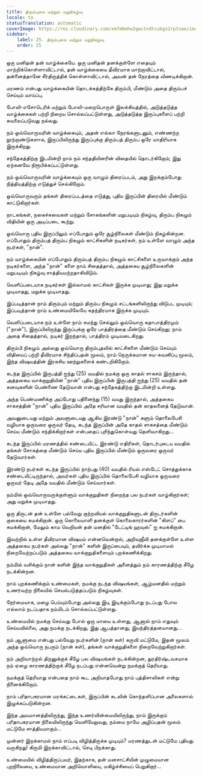 ```yaml
---
title: திரும்புகை மற்றும் மறுநிகழ்வு
locale: ta
statusTranslation: automatic
coverImage: https://res.cloudinary.com/xmfm6mhw3gwctndtcubgx2rptnae/image/upload/v1740468922/small_cover_tratado_de_psicologia_revolucionaria_a4c0dca4e0.webp
sidebar:
    label: 25. திரும்புகை மற்றும் மறுநிகழ்வு
    order: 25
---
```

ஒரு மனிதன் தன் வாழ்க்கையே. ஒரு மனிதன் தனக்குள்ளே எதையும் மாற்றிக்கொள்ளாவிட்டால், தன் வாழ்க்கையை தீவிரமாக மாற்றாவிட்டால், தன்னைத்தானே சீர்திருத்திக் கொள்ளாவிட்டால், அவன் தன் நேரத்தை வீணடிக்கிறான்.

மரணம் என்பது வாழ்க்கையின் தொடக்கத்திற்கே திரும்பி, மீண்டும் அதை திரும்பச் செய்யும் வாய்ப்பு.

போலி-எசோடெரிக் மற்றும் போலி-மறைபொருள் இலக்கியத்தில், அடுத்தடுத்த வாழ்க்கைகள் பற்றி நிறைய சொல்லப்பட்டுள்ளது, அடுத்தடுத்த இருப்புகளைப் பற்றி கவலைப்படுவது நல்லது.

நம் ஒவ்வொருவரின் வாழ்க்கையும், அதன் எல்லா நேரங்களுடனும், எண்ணற்ற நூற்றாண்டுகளாக, இருப்பிலிருந்து இருப்புக்கு திரும்பத் திரும்ப ஒரே மாதிரியாக இருக்கிறது.

சந்தேகத்திற்கு இடமின்றி நாம் நம் சந்ததியினரின் விதையில் தொடர்கிறோம்; இது ஏற்கனவே நிரூபிக்கப்பட்டுள்ளது.

நம் ஒவ்வொருவரின் வாழ்க்கையும் ஒரு வாழும் திரைப்படம், அது இறக்கும்போது நித்தியத்திற்கு எடுத்துச் செல்கிறோம்.

ஒவ்வொருவரும் தங்கள் திரைப்படத்தை எடுத்து, புதிய இருப்பின் திரையில் மீண்டும் காட்டுகிறார்கள்.

நாடகங்கள், நகைச்சுவைகள் மற்றும் சோகங்களின் மறுபடியும் நிகழ்வு, திரும்ப நிகழும் விதியின் ஒரு அடிப்படை கூற்று.

ஒவ்வொரு புதிய இருப்பிலும் எப்போதும் ஒரே சூழ்நிலைகள் மீண்டும் நிகழ்கின்றன. எப்போதும் திரும்பத் திரும்ப நிகழும் காட்சிகளின் நடிகர்கள், நம் உள்ளே வாழும் அந்த நபர்கள், "நான்".

நம் வாழ்க்கையின் எப்போதும் திரும்பத் திரும்ப நிகழும் காட்சிகளை உருவாக்கும் அந்த நடிகர்களை, அந்த "நான்" களை நாம் சிதைத்தால், அத்தகைய சூழ்நிலைகளின் மறுபடியும் நிகழ்வு சாத்தியமற்றதாகிவிடும்.

வெளிப்படையாக நடிகர்கள் இல்லாமல் காட்சிகள் இருக்க முடியாது; இது மறுக்க முடியாதது, மறுக்க முடியாதது.

இப்படித்தான் நாம் திரும்பும் மற்றும் திரும்ப நிகழும் சட்டங்களிலிருந்து விடுபட முடியும்; இப்படித்தான் நாம் உண்மையிலேயே சுதந்திரமாக இருக்க முடியும்.

வெளிப்படையாக நம் உள்ளே நாம் சுமந்து செல்லும் ஒவ்வொரு கதாபாத்திரமும் ("நான்"), இருப்பிலிருந்து இருப்புக்கு ஒரே பாத்திரத்தை மீண்டும் செய்கிறது; நாம் அதை சிதைத்தால், நடிகர் இறந்தால், பாத்திரம் முடிவடைகிறது.

திரும்பி நிகழும் அல்லது ஒவ்வொரு திரும்புதலில் காட்சிகளை மீண்டும் செய்யும் விதியைப் பற்றி தீவிரமாக சிந்திப்பதன் மூலம், நாம் நெருக்கமான சுய-கவனிப்பு மூலம், இந்த விஷயத்தின் இரகசிய ஊற்றுகளைக் கண்டறிகிறோம்.

கடந்த இருப்பில் இருபத்தி ஐந்து (25) வயதில் நமக்கு ஒரு காதல் சாகசம் இருந்தால், அத்தகைய வாக்குறுதியின் "நான்" புதிய இருப்பின் இருபத்தி ஐந்து (25) வயதில் தன் கனவுகளின் பெண்ணை தேடுவான் என்பது சந்தேகத்திற்கு இடமின்றி உள்ளது.

அந்த பெண்மணிக்கு அப்போது பதினைந்து (15) வயது இருந்தால், அத்தகைய சாகசத்தின் "நான்" புதிய இருப்பில் அதே சரியான வயதில் தன் காதலனைத் தேடுவான்.

அவனுடையது மற்றும் அவளுடையது ஆகிய இரண்டு "நான்" களும் தொலைபேசி வழியாக ஒருவரை ஒருவர் தேடி, கடந்த இருப்பின் அதே காதல் சாகசத்தை மீண்டும் செய்ய மீண்டும் சந்திக்கிறார்கள் என்பதைப் புரிந்துகொள்வது தெளிவாகிறது...

கடந்த இருப்பில் மரணத்தில் சண்டையிட்ட இரண்டு எதிரிகள், தொடர்புடைய வயதில் தங்கள் சோகத்தை மீண்டும் செய்ய புதிய இருப்பில் மீண்டும் ஒருவரை ஒருவர் தேடுவார்கள்.

இரண்டு நபர்கள் கடந்த இருப்பில் நாற்பது (40) வயதில் ரியல் எஸ்டேட் சொத்துக்காக சண்டையிட்டிருந்தால், அவர்கள் புதிய இருப்பில் தொலைபேசி வழியாக ஒருவரை ஒருவர் தேடி அதே வயதில் மீண்டும் செய்வார்கள்.

நம்மில் ஒவ்வொருவருக்குள்ளும் வாக்குறுதிகள் நிறைந்த பல நபர்கள் வாழ்கிறார்கள்; அது மறுக்க முடியாதது.

ஒரு திருடன் தன் உள்ளே பல்வேறு குற்றவியல் வாக்குறுதிகளுடன் திருடர்களின் குகையை சுமக்கிறான். ஒரு கொலையாளி தனக்குள் கொலைகாரர்களின் "கிளப்" பை சுமக்கிறான், மேலும் காம வெறியன் தன் மனதில் "டேட்டிங் ஹவுஸ்" ஐ சுமக்கிறான்.

இவற்றில் உள்ள தீவிரமான விஷயம் என்னவென்றால், அறிவுஜீவி தனக்குள்ளே உள்ள அத்தகைய நபர்கள் அல்லது "நான்" களின் இருப்பையும், தவிர்க்க முடியாமல் நிறைவேற்றப்படும் அத்தகைய வாக்குறுதிகளையும் புறக்கணிக்கிறது.

நம்மில் வசிக்கும் நான் களின் இந்த வாக்குறுதிகள் அனைத்தும் நம் காரணத்திற்கு கீழே நடக்கின்றன.

நாம் புறக்கணிக்கும் உண்மைகள், நமக்கு நடந்த விஷயங்கள், ஆழ்மனதில் மற்றும் உணர்வற்ற நிலையில் செயல்படுத்தப்படும் நிகழ்வுகள்.

நேர்மையாக, மழை பெய்யும்போது அல்லது இடி இடிக்கும்போது நடப்பது போல எல்லாம் நடப்பதாக நம்மிடம் சொல்லப்பட்டுள்ளது.

உண்மையில் நமக்கு செய்வது போல் ஒரு மாயை உள்ளது, ஆனால் நாம் எதுவும் செய்யவில்லை, அது நமக்கு நடக்கிறது, இது ஆபத்தானது, இயந்திரத்தனமானது...

நம் ஆளுமை என்பது பல்வேறு நபர்களின் (நான் கள்) கருவி மட்டுமே, இதன் மூலம் அந்த ஒவ்வொரு நபரும் (நான் கள்), தங்கள் வாக்குறுதிகளை நிறைவேற்றுகிறார்கள்.

நம் அறிவாற்றல் திறனுக்குக் கீழே பல விஷயங்கள் நடக்கின்றன, துரதிர்ஷ்டவசமாக நம் ஏழை காரணத்திற்குக் கீழே நடப்பது என்னவென்று நமக்குத் தெரியாது.

நமக்குத் தெரியாது என்பதை நாம் கூட அறியாதபோது நாம் புத்திசாலிகள் என்று நினைக்கிறோம்.

நாம் பரிதாபகரமான மரக்கட்டைகள், இருப்பின் கடலின் கொந்தளிப்பான அலைகளால் இழுக்கப்படுகின்றன.

இந்த அவமானத்திலிருந்து, இந்த உணர்வின்மையிலிருந்து, நாம் இருக்கும் பரிதாபகரமான நிலையிலிருந்து வெளியேறுவது, நம்மை நாமே அழிப்பதன் மூலம் மட்டுமே சாத்தியமாகும்...

முன்னர் இறக்காமல் நாம் எப்படி விழித்திருக்க முடியும்? மரணத்துடன் மட்டுமே புதியது வருகிறது! கிருமி இறக்காவிட்டால், செடி பிறக்காது.

உண்மையில் விழித்திருப்பவர், இதற்காக, தன் மனசாட்சியின் முழுமையான புறநிலையை, உண்மையான அறிவொளியை, மகிழ்ச்சியைப் பெறுகிறார்...
